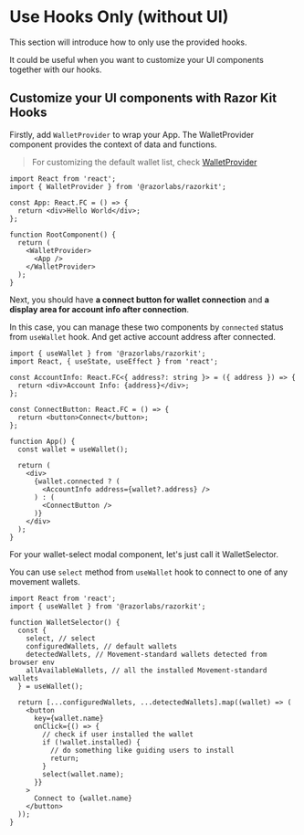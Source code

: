 # Use Hooks Only (without UI)

This section will introduce how to only use the provided hooks.

It could be useful when you want to customize your UI components together with our hooks.

## Customize your UI components with Razor Kit Hooks

Firstly, add `WalletProvider` to wrap your App. The WalletProvider component provides the context of data and functions.

> For customizing the default wallet list, check [WalletProvider](/docs/components/wallet-provider#customize-your-wallet-list-on-modal)

```tsx twoslash
import React from 'react';
import { WalletProvider } from '@razorlabs/razorkit';

const App: React.FC = () => {
  return <div>Hello World</div>;
};

function RootComponent() {
  return (
    <WalletProvider>
      <App />
    </WalletProvider>
  );
}
```

Next, you should have **a connect button for wallet connection** and **a display area for account info after connection**.

In this case, you can manage these two components by `connected` status from `useWallet` hook.
And get active account address after connected.

```tsx twoslash
import { useWallet } from '@razorlabs/razorkit';
import React, { useState, useEffect } from 'react';

const AccountInfo: React.FC<{ address?: string }> = ({ address }) => {
  return <div>Account Info: {address}</div>;
};

const ConnectButton: React.FC = () => {
  return <button>Connect</button>;
};

function App() {
  const wallet = useWallet();

  return (
    <div>
      {wallet.connected ? (
        <AccountInfo address={wallet?.address} />
      ) : (
        <ConnectButton />
      )}
    </div>
  );
}
```

For your wallet-select modal component, let's just call it WalletSelector.

You can use `select` method from `useWallet` hook to connect to one of any movement wallets.

```tsx twoslash
import React from 'react';
import { useWallet } from '@razorlabs/razorkit';

function WalletSelector() {
  const {
    select, // select
    configuredWallets, // default wallets
    detectedWallets, // Movement-standard wallets detected from browser env
    allAvailableWallets, // all the installed Movement-standard wallets
  } = useWallet();

  return [...configuredWallets, ...detectedWallets].map((wallet) => (
    <button
      key={wallet.name}
      onClick={() => {
        // check if user installed the wallet
        if (!wallet.installed) {
          // do something like guiding users to install
          return;
        }
        select(wallet.name);
      }}
    >
      Connect to {wallet.name}
    </button>
  ));
}
```
